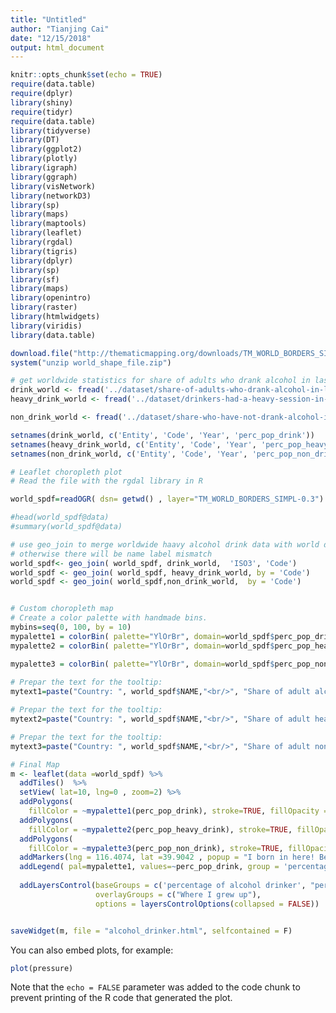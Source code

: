 ```yaml
---
title: "Untitled"
author: "Tianjing Cai"
date: "12/15/2018"
output: html_document
---
```


```r
knitr::opts_chunk$set(echo = TRUE)
require(data.table)
require(dplyr)
library(shiny)
require(tidyr)
require(data.table)
library(tidyverse)
library(DT)
library(ggplot2)
library(plotly)
library(igraph)
library(ggraph)
library(visNetwork)
library(networkD3)
library(sp)
library(maps)
library(maptools)
library(leaflet)
library(rgdal)
library(tigris)
library(dplyr)
library(sp)
library(sf)
library(maps)
library(openintro)
library(raster)
library(htmlwidgets)
library(viridis)
library(data.table)

download.file("http://thematicmapping.org/downloads/TM_WORLD_BORDERS_SIMPL-0.3.zip" , destfile="world_shape_file.zip")
system("unzip world_shape_file.zip")

# get worldwide statistics for share of adults who drank alcohol in last year
drink_world <- fread('../dataset/share-of-adults-who-drank-alcohol-in-last-year.csv')
heavy_drink_world <- fread('../dataset/drinkers-had-a-heavy-session-in-past-30-days.csv')

non_drink_world <- fread('../dataset/share-who-have-not-drank-alcohol-in-last-year.csv')

setnames(drink_world, c('Entity', 'Code', 'Year', 'perc_pop_drink'))
setnames(heavy_drink_world, c('Entity', 'Code', 'Year', 'perc_pop_heavy_drink'))
setnames(non_drink_world, c('Entity', 'Code', 'Year', 'perc_pop_non_drink'))
```

```r
# Leaflet choropleth plot
# Read the file with the rgdal library in R

world_spdf=readOGR( dsn= getwd() , layer="TM_WORLD_BORDERS_SIMPL-0.3")

#head(world_spdf@data)
#summary(world_spdf@data)

# use geo_join to merge worldwide haavy alcohol drink data with world data
# otherwise there will be name label mismatch
world_spdf<- geo_join( world_spdf, drink_world,  'ISO3', 'Code')
world_spdf <- geo_join( world_spdf, heavy_drink_world, by = 'Code')
world_spdf <- geo_join( world_spdf,non_drink_world,  by = 'Code')


# Custom choropleth map
# Create a color palette with handmade bins.
mybins=seq(0, 100, by = 10)
mypalette1 = colorBin( palette="YlOrBr", domain=world_spdf$perc_pop_drink, na.color="transparent", bins=mybins)
mypalette2 = colorBin( palette="YlOrBr", domain=world_spdf$perc_pop_heavy_drink, na.color="transparent", bins=mybins)

mypalette3 = colorBin( palette="YlOrBr", domain=world_spdf$perc_pop_non_drink, na.color="transparent", bins=mybins)
 
# Prepar the text for the tooltip:
mytext1=paste("Country: ", world_spdf$NAME,"<br/>", "Share of adult alcohol drinker in 2010: ", world_spdf$perc_pop_drink,'%', "<br/>", sep="") %>% lapply(htmltools::HTML)

# Prepar the text for the tooltip:
mytext2=paste("Country: ", world_spdf$NAME,"<br/>", "Share of adult heavy alcohol drinker in 2010: ", world_spdf$perc_pop_heavy_drink,'%', "<br/>", sep="") %>% lapply(htmltools::HTML)

# Prepar the text for the tooltip:
mytext3=paste("Country: ", world_spdf$NAME,"<br/>", "Share of adult non-alcohol drinker in 2010: ", world_spdf$perc_pop_non_drink,'%', "<br/>", sep="") %>% lapply(htmltools::HTML)

# Final Map
m <- leaflet(data =world_spdf) %>%
  addTiles()  %>%
  setView( lat=10, lng=0 , zoom=2) %>%
  addPolygons(
    fillColor = ~mypalette1(perc_pop_drink), stroke=TRUE, fillOpacity = 0.9, color="white", weight=0.3, label = mytext1, labelOptions = labelOptions( style = list("font-weight" = "normal", padding = "3px 8px"), textsize = "13px", direction = "auto"), group = 'percentage of alcohol drinker')%>% 
  addPolygons(
    fillColor = ~mypalette2(perc_pop_heavy_drink), stroke=TRUE, fillOpacity = 0.9, color="white", label = mytext2, labelOptions = labelOptions( style = list("font-weight" = "normal", padding = "3px 8px"), textsize = "13px", direction = "auto"), weight=0.3, group = 'percentage of heavy alcohol drinker')%>%
  addPolygons(
    fillColor = ~mypalette3(perc_pop_non_drink), stroke=TRUE, fillOpacity = 0.9, color="white", label = mytext3, labelOptions = labelOptions( style = list("font-weight" = "normal", padding = "3px 8px"), textsize = "13px", direction = "auto"),weight=0.3, group = 'percentage of non-alcohol drinker')%>%
  addMarkers(lng = 116.4074, lat =39.9042 , popup = "I born in here! Beijing, China", group = "Where I grew up") %>%
  addLegend( pal=mypalette1, values=~perc_pop_drink, group = 'percentage of alcohol drinker', opacity=0.9, title = "percentage level", position = "bottomleft") %>% 
  
  addLayersControl(baseGroups = c('percentage of alcohol drinker', "percentage of heavy alcohol drinker", 'percentage of non-alcohol drinker'), 
                   overlayGroups = c("Where I grew up"),
                   options = layersControlOptions(collapsed = FALSE))


saveWidget(m, file = "alcohol_drinker.html", selfcontained = F)
```
You can also embed plots, for example:

```r
plot(pressure)
```

Note that the `echo = FALSE` parameter was added to the code chunk to prevent printing of the R code that generated the plot.
